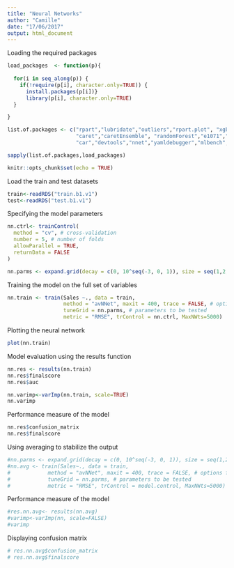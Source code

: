 ```yaml
---
title: "Neural Networks"
author: "Camille"
date: "17/06/2017"
output: html_document
---
```

Loading the required packages
```r
load_packages  <- function(p){
  
  for(i in seq_along(p)) {
    if(!require(p[i], character.only=TRUE)) {
      install.packages(p[i])}
      library(p[i], character.only=TRUE)
  }

}

list.of.packages <- c("rpart","lubridate","outliers","rpart.plot", "xgboost",
                      "caret","caretEnsemble", "randomForest","e1071","pROC", "tidyr", "klaR", 
                      "car","devtools","nnet","yamldebugger","mlbench","Hmisc", "ggvis","relaimpo")

sapply(list.of.packages,load_packages)
```

```r
knitr::opts_chunk$set(echo = TRUE)
```

Load the train and test datasets
```r
train<-readRDS("train.b1.v1")
test<-readRDS("test.b1.v1")
```
Specifying the model parameters
```r
nn.ctrl<- trainControl(
  method = "cv", # cross-validation
  number = 5, # number of folds 
  allowParallel = TRUE, 
  returnData = FALSE 
)
```

```r
nn.parms <- expand.grid(decay = c(0, 10^seq(-3, 0, 1)), size = seq(1,2,3))
```
Training the model on the full set of variables
```r
nn.train <- train(Sales ~., data = train,  
                  method = "avNNet", maxit = 400, trace = FALSE, # options for nnet function
                  tuneGrid = nn.parms, # parameters to be tested
                  metric = "RMSE", trControl = nn.ctrl, MaxNWts=5000)
```
Plotting the neural network
```r
plot(nn.train)
```
Model evaluation using the results function
```r
nn.res <- results(nn.train)
nn.res$finalscore
nn.res$auc

nn.varimp<-varImp(nn.train, scale=TRUE)
nn.varimp
```
Performance measure of the model
```r
nn.res$confusion_matrix
nn.res$finalscore
```
Using averaging to stabilize the output
```r
#nn.parms <- expand.grid(decay = c(0, 10^seq(-3, 0, 1)), size = seq(1,2,3), bag=FALSE)
#nn.avg <- train(Sales~., data = train,  
#            method = "avNNet", maxit = 400, trace = FALSE, # options for nnet function
#            tuneGrid = nn.parms, # parameters to be tested
#            metric = "RMSE", trControl = model.control, MaxNWts=5000)
```
Performance measure of the model
```r
#res.nn.avg<- results(nn.avg)
#varimp<-varImp(nn, scale=FALSE)
#varimp
```
Displaying confusion matrix
```r
# res.nn.avg$confusion_matrix
# res.nn.avg$finalscore
```

